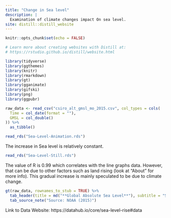 ```yaml
---
title: "Change in Sea level"
description: |
  Examination of climate changes impact On sea level.
site: distill::distill_website
---
```


```r
knitr::opts_chunk$set(echo = FALSE)

# Learn more about creating websites with Distill at:
# https://rstudio.github.io/distill/website.html

library(tidyverse)
library(ggthemes)
library(knitr)
library(rmarkdown)
library(gt)
library(gganimate)
library(gifski)
library(png)
library(ggpubr)
```

```r
raw_data <- read_csv("csiro_alt_gmsl_mo_2015.csv", col_types = cols(
  Time = col_date(format = ""),
  GMSL = col_double()
)) %>%
  as_tibble()


```
```r
read_rds("Sea-Level-Animation.rds")
```

The increase in Sea level is relatively constant.

```r
read_rds("Sea-Level-Still.rds")
```

The value of R is 0.99 which correlates with the line graphs data. However, that can be due to other factors such as land rising (look at "About" for more info). This gradual increase is mainly speculated to be due to climate change.

```r
gt(raw_data, rownames_to_stub = TRUE) %>%
  tab_header(title = md("**Global Absolute Sea Level**"), subtitle = "Sea Level Increases As Time Progresses") %>%
  tab_source_note("Source: NOAA (2015)")
```
Link to Data Website: https://datahub.io/core/sea-level-rise#data

